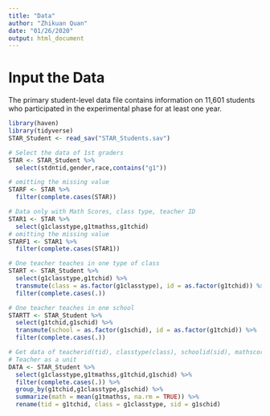 ```yaml
---
title: "Data"
author: "Zhikuan Quan"
date: "01/26/2020"
output: html_document
---
```


# Input the Data

The primary student-level data file contains information on 11,601 students who participated in the experimental phase for at least one year.

```r
library(haven)
library(tidyverse)
STAR_Student <- read_sav("STAR_Students.sav")

# Select the data of 1st graders
STAR <- STAR_Student %>%
  select(stdntid,gender,race,contains("g1"))
```


```r
# omitting the missing value
STARF <- STAR %>%
  filter(complete.cases(STAR))
```

```r
# Data only with Math Scores, class type, teacher ID
STAR1 <- STAR %>%
  select(g1classtype,g1tmathss,g1tchid)
# omitting the missing value
STARF1 <- STAR1 %>%
  filter(complete.cases(STAR1))
```

```r
# One teacher teaches in one type of class
START <- STAR_Student %>%
  select(g1classtype,g1tchid) %>%
  transmute(class = as.factor(g1classtype), id = as.factor(g1tchid)) %>%
  filter(complete.cases(.))

# One teacher teaches in one school
STARTT <- STAR_Student %>%
  select(g1tchid,g1schid) %>%
  transmute(school = as.factor(g1schid), id = as.factor(g1tchid)) %>%
  filter(complete.cases(.))

```

```r
# Get data of teacherid(tid), classtype(class), schoolid(sid), mathscore(math)
# Teacher as a unit
DATA <- STAR_Student %>%
  select(g1classtype,g1tmathss,g1tchid,g1schid) %>%
  filter(complete.cases(.)) %>%
  group_by(g1tchid,g1classtype,g1schid) %>%
  summarize(math = mean(g1tmathss, na.rm = TRUE)) %>%
  rename(tid = g1tchid, class = g1classtype, sid = g1schid)
```

